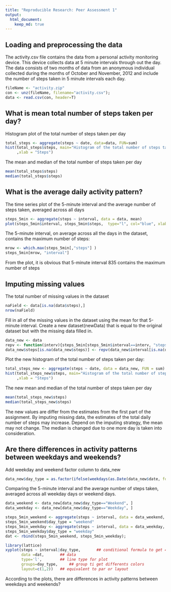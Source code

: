 ```yaml
---
title: "Reproducible Research: Peer Assessment 1"
output: 
  html_document:
    keep_md: true
---
```


## Loading and preprocessing the data

The activity.csv file contains the data from a personal activity monitoring device. This device collects data at 5 minute intervals through out the day. The data consists of two months of data from an anonymous individual collected during the months of October and November, 2012 and include the number of steps taken in 5 minute intervals each day.

```r
fileName <- "activity.zip"
con <- unz(fileName, filename="activity.csv");
data <- read.csv(con, header=T)
```

## What is mean total number of steps taken per day?

Histogram plot of the total number of steps taken per day

```r
total_steps <- aggregate(steps ~ date, data=data, FUN=sum)
hist(total_steps$steps, main="Histogram of the total number of steps taken each day"
     ,xlab = "Steps")
```

The mean and median of the total number of steps taken per day

```r
mean(total_steps$steps)
median(total_steps$steps)
```

## What is the average daily activity pattern?

The time series plot of the 5-minute interval and the average number of steps taken, averaged across all days

```r
steps_5min <- aggregate(steps ~ interval, data = data, mean)
plot(steps_5min$interval, steps_5min$steps,  type="l", col="blue", xlab="Sampling Interval", ylab="Average Steps")
```

The 5-minute interval, on average across all the days in the dataset, contains the maximum number of steps:

```r
mrow <- which.max(steps_5min[,"steps"] )
steps_5min[mrow, "interval"]
```

From the plot, it is obvious that 5-minute interval 835 contains the maximum number of steps

## Imputing missing values

The total number of missing values in the dataset 

```r
naField <- data[is.na(data$steps),]
nrow(naField)
```

Fill in all of the missing values in the dataset using the mean for that 5-minute interval. Create a new dataset(newData) that is equal to the original dataset but with the missing data filled in.

```r
data_new <- data
repv <- function(interv){steps_5min[steps_5min$interval==interv, "steps"]}
data_new$steps[is.na(data_new$steps)] <- repv(data_new$interval[is.na(data_new$steps)])
```

Plot the new histogram of the total number of steps taken per day: 

```r
total_steps_new <- aggregate(steps ~ date, data = data_new, FUN = sum)
hist(total_steps_new$steps, main="Histogram of the total number of steps taken each day"
     ,xlab = "Steps")
```

The new mean and median of the total number of steps taken per day

```r
mean(total_steps_new$steps)
median(total_steps_new$steps)
```
The new values are differ from the estimates from the first part of the assignment.  By imputing missing data, the estimates of the total daily number of steps may increase. Depend on the imputing strategy, the mean may not change. The median is changed due to one more day is taken into consideration. 

## Are there differences in activity patterns between weekdays and weekends?

Add weekday and weekend factor column to data_new
``` r
data_new$day_type = as.factor(ifelse(weekdays(as.Date(data_new$date, format = "%Y-%m-%d")) %in% c("Saturday","Sunday"), "Weekend", "Weekday")) 
```

Comparing the 5-minute interval and the average number of steps taken, averaged across all weekday days or weekend days. 

``` r

data_weekend <- data_new[data_new$day_type=="Weekend", ]
data_weekday <- data_new[data_new$day_type=="Weekday", ]

steps_5min_weekend <- aggregate(steps ~ interval, data = data_weekend, mean)
steps_5min_weekend$day_type = "weekend"
steps_5min_weekday <- aggregate(steps ~ interval, data = data_weekday, mean)
steps_5min_weekday$day_type = "weekday"
dat <- rbind(steps_5min_weekend, steps_5min_weekday);

library(lattice) 
xyplot(steps ~ interval|day_type,       ## conditional formula to get 4 panels
       data =dat,       ## data
       type='l',        ## line type for plot
       groups=day_type,     ## group ti get differents colors
       layout=c(1,2))   ## equivalent to par or layout
```

According to the plots, there are differences in activity patterns between weekdays and weekends?